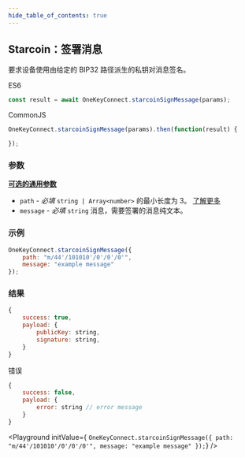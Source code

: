 ```yaml
---
hide_table_of_contents: true
---
```


## Starcoin：签署消息

要求设备使用由给定的 BIP32 路径派生的私钥对消息签名。

ES6
```javascript
const result = await OneKeyConnect.starcoinSignMessage(params);
```

CommonJS
```javascript
OneKeyConnect.starcoinSignMessage(params).then(function(result) {

});
```

### 参数

[**可选的通用参数**](./commonParams)

- `path` - *必填* `string | Array<number>` 的最小长度为 3。 [了解更多](./path)
- `message` - *必填* `string` 消息，需要签署的消息纯文本。

### 示例

```javascript
OneKeyConnect.starcoinSignMessage({
    path: "m/44'/101010'/0'/0'/0'",
    message: "example message"
});
```

### 结果

```javascript
{
    success: true,
    payload: {
        publicKey: string,
        signature: string,
    }
}
```

错误
```javascript
{
    success: false,
    payload: {
        error: string // error message
    }
}
```

<Playground
    initValue={
`OneKeyConnect.starcoinSignMessage({
    path: "m/44'/101010'/0'/0'/0'",
    message: "example message"
});`}
/>
